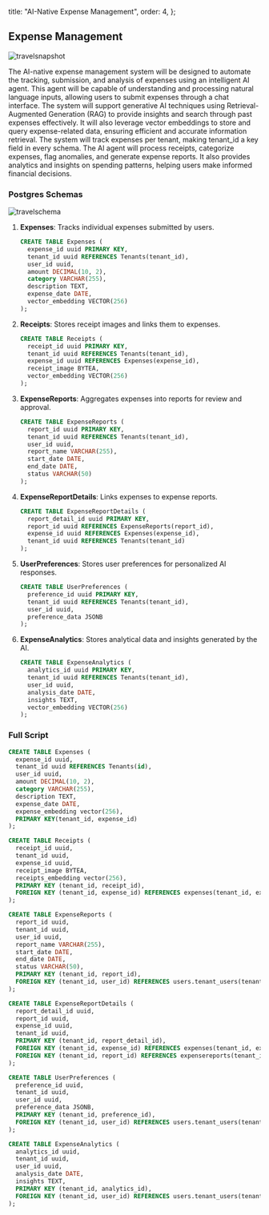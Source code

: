 
  title: "AI-Native Expense Management",
  order: 4,
};

## Expense Management

![travelsnapshot](/docs/travelsnapshot.png)

The AI-native expense management system will be designed to automate the tracking, submission, and analysis of expenses using an intelligent AI agent. This agent will be capable of understanding and processing natural language inputs, allowing users to submit expenses through a chat interface. The system will support generative AI techniques using Retrieval-Augmented Generation (RAG) to provide insights and search through past expenses effectively. It will also leverage vector embeddings to store and query expense-related data, ensuring efficient and accurate information retrieval. The system will track expenses per tenant, making tenant_id a key field in every schema. The AI agent will process receipts, categorize expenses, flag anomalies, and generate expense reports. It also provides analytics and insights on spending patterns, helping users make informed financial decisions.

### Postgres Schemas

![travelschema](/docs/travelschema.png)

1. **Expenses**: Tracks individual expenses submitted by users.

   ```sql
   CREATE TABLE Expenses (
     expense_id uuid PRIMARY KEY,
     tenant_id uuid REFERENCES Tenants(tenant_id),
     user_id uuid,
     amount DECIMAL(10, 2),
     category VARCHAR(255),
     description TEXT,
     expense_date DATE,
     vector_embedding VECTOR(256)
   );
   ```

2. **Receipts**: Stores receipt images and links them to expenses.

   ```sql
   CREATE TABLE Receipts (
     receipt_id uuid PRIMARY KEY,
     tenant_id uuid REFERENCES Tenants(tenant_id),
     expense_id uuid REFERENCES Expenses(expense_id),
     receipt_image BYTEA,
     vector_embedding VECTOR(256)
   );
   ```

3. **ExpenseReports**: Aggregates expenses into reports for review and approval.

   ```sql
   CREATE TABLE ExpenseReports (
     report_id uuid PRIMARY KEY,
     tenant_id uuid REFERENCES Tenants(tenant_id),
     user_id uuid,
     report_name VARCHAR(255),
     start_date DATE,
     end_date DATE,
     status VARCHAR(50)
   );
   ```

4. **ExpenseReportDetails**: Links expenses to expense reports.

   ```sql
   CREATE TABLE ExpenseReportDetails (
     report_detail_id uuid PRIMARY KEY,
     report_id uuid REFERENCES ExpenseReports(report_id),
     expense_id uuid REFERENCES Expenses(expense_id),
     tenant_id uuid REFERENCES Tenants(tenant_id)
   );
   ```

5. **UserPreferences**: Stores user preferences for personalized AI responses.

   ```sql
   CREATE TABLE UserPreferences (
     preference_id uuid PRIMARY KEY,
     tenant_id uuid REFERENCES Tenants(tenant_id),
     user_id uuid,
     preference_data JSONB
   );
   ```

6. **ExpenseAnalytics**: Stores analytical data and insights generated by the AI.

   ```sql
   CREATE TABLE ExpenseAnalytics (
     analytics_id uuid PRIMARY KEY,
     tenant_id uuid REFERENCES Tenants(tenant_id),
     user_id uuid,
     analysis_date DATE,
     insights TEXT,
     vector_embedding VECTOR(256)
   );
   ```

### Full Script

```sql
CREATE TABLE Expenses (
  expense_id uuid,
  tenant_id uuid REFERENCES Tenants(id),
  user_id uuid,
  amount DECIMAL(10, 2),
  category VARCHAR(255),
  description TEXT,
  expense_date DATE,
  expense_embedding vector(256),
  PRIMARY KEY(tenant_id, expense_id)
);

CREATE TABLE Receipts (
  receipt_id uuid,
  tenant_id uuid,
  expense_id uuid,
  receipt_image BYTEA,
  receipts_embedding vector(256),
  PRIMARY KEY (tenant_id, receipt_id),
  FOREIGN KEY (tenant_id, expense_id) REFERENCES expenses(tenant_id, expense_id)
);

CREATE TABLE ExpenseReports (
  report_id uuid,
  tenant_id uuid,
  user_id uuid,
  report_name VARCHAR(255),
  start_date DATE,
  end_date DATE,
  status VARCHAR(50),
  PRIMARY KEY (tenant_id, report_id),
  FOREIGN KEY (tenant_id, user_id) REFERENCES users.tenant_users(tenant_id, user_id)
);

CREATE TABLE ExpenseReportDetails (
  report_detail_id uuid,
  report_id uuid,
  expense_id uuid,
  tenant_id uuid,
  PRIMARY KEY (tenant_id, report_detail_id),
  FOREIGN KEY (tenant_id, expense_id) REFERENCES expenses(tenant_id, expense_id),
  FOREIGN KEY (tenant_id, report_id) REFERENCES expensereports(tenant_id, report_id)
);

CREATE TABLE UserPreferences (
  preference_id uuid,
  tenant_id uuid,
  user_id uuid,
  preference_data JSONB,
  PRIMARY KEY (tenant_id, preference_id),
  FOREIGN KEY (tenant_id, user_id) REFERENCES users.tenant_users(tenant_id, user_id)
);

CREATE TABLE ExpenseAnalytics (
  analytics_id uuid,
  tenant_id uuid,
  user_id uuid,
  analysis_date DATE,
  insights TEXT,
  PRIMARY KEY (tenant_id, analytics_id),
  FOREIGN KEY (tenant_id, user_id) REFERENCES users.tenant_users(tenant_id, user_id)
);
```
